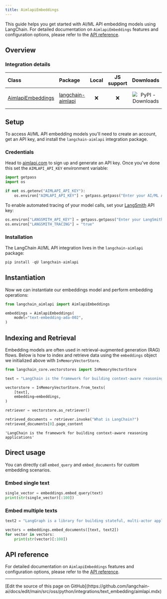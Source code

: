 ```yaml
---
title: AimlapiEmbeddings
---
```


This guide helps you get started with AI/ML API embedding models using LangChain. For detailed documentation on `AimlapiEmbeddings` features and configuration options, please refer to the [API reference](https://python.langchain.com/api_reference/aimlapi/embeddings/langchain_aimlapi.embeddings.AimlapiEmbeddings.html).

## Overview

### Integration details

| Class | Package | Local | JS support | Downloads | Version |
| :--- | :--- | :---: | :---: | :---: | :---: |
| [AimlapiEmbeddings](https://python.langchain.com/api_reference/aimlapi/embeddings/langchain_aimlapi.embeddings.AimlapiEmbeddings.html) | [langchain-aimlapi](https://python.langchain.com/api_reference/aimlapi/index.html) | ❌ | ❌ | ![PyPI - Downloads](https://img.shields.io/pypi/dm/langchain-aimlapi?style=flat-square&label=%20) | ![PyPI - Version](https://img.shields.io/pypi/v/langchain-aimlapi?style=flat-square&label=%20) |

## Setup

To access AI/ML API embedding models you'll need to create an account, get an API key, and install the `langchain-aimlapi` integration package.

### Credentials

Head to [aimlapi.com](https://aimlapi.com/app/?utm_source=langchain&utm_medium=github&utm_campaign=integration) to sign up and generate an API key. Once you've done this set the `AIMLAPI_API_KEY` environment variable:

```python
import getpass
import os

if not os.getenv("AIMLAPI_API_KEY"):
    os.environ["AIMLAPI_API_KEY"] = getpass.getpass("Enter your AI/ML API key: ")
```

To enable automated tracing of your model calls, set your [LangSmith](https://docs.smith.langchain.com/) API key:

```python
os.environ["LANGSMITH_API_KEY"] = getpass.getpass("Enter your LangSmith API key: ")
os.environ["LANGSMITH_TRACING"] = "true"
```

### Installation

The LangChain AI/ML API integration lives in the `langchain-aimlapi` package:

```python
pip install -qU langchain-aimlapi
```

## Instantiation

Now we can instantiate our embeddings model and perform embedding operations:

```python
from langchain_aimlapi import AimlapiEmbeddings

embeddings = AimlapiEmbeddings(
    model="text-embedding-ada-002",
)
```

## Indexing and Retrieval

Embedding models are often used in retrieval-augmented generation (RAG) flows. Below is how to index and retrieve data using the `embeddings` object we initialized above with `InMemoryVectorStore`.

```python
from langchain_core.vectorstores import InMemoryVectorStore

text = "LangChain is the framework for building context-aware reasoning applications"

vectorstore = InMemoryVectorStore.from_texts(
    [text],
    embedding=embeddings,
)

retriever = vectorstore.as_retriever()

retrieved_documents = retriever.invoke("What is LangChain?")
retrieved_documents[0].page_content
```

```output
'LangChain is the framework for building context-aware reasoning applications'
```

## Direct usage

You can directly call `embed_query` and `embed_documents` for custom embedding scenarios.

### Embed single text

```python
single_vector = embeddings.embed_query(text)
print(str(single_vector)[:100])
```

### Embed multiple texts

```python
text2 = "LangGraph is a library for building stateful, multi-actor applications with LLMs"

vectors = embeddings.embed_documents([text, text2])
for vector in vectors:
    print(str(vector)[:100])
```

## API reference

For detailed documentation on `AimlapiEmbeddings` features and configuration options, please refer to the [API reference](https://python.langchain.com/api_reference/aimlapi/embeddings/langchain_aimlapi.embeddings.AimlapiEmbeddings.html).

---

<Callout icon="pen-to-square" iconType="regular">
  [Edit the source of this page on GitHub](https://github.com/langchain-ai/docs/edit/main/src/oss/python/integrations/text_embedding/aimlapi.mdx)
</Callout>
